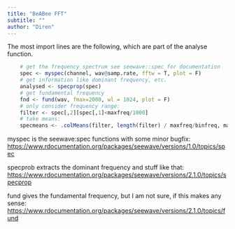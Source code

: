 ```yaml
---
title: "BeABee FFT"
subtitle: ""
author: "Diren"
---
```

The most import lines are the following, which are part of the analyse function.

```r
    # get the frequency spectrum see seewave::spec for documentation
    spec <- myspec(channel, wav@samp.rate, fftw = T, plot = F)
    # get information like dominant frequency, etc.
    analysed <- specprop(spec)
    # get fundamental frequency
    fnd <- fund(wav, fmax=2000, wl = 1024, plot = F)
    # only consider frequency range:
    filter <- spec[,2][spec[,1]<maxfreq/1000]
    # take means:
    specmeans <- .colMeans(filter, length(filter) / maxfreq/binfreq, maxfreq/binfreq)
```
myspec is the seewave:spec functions with some minor bugfix: [https://www.rdocumentation.org/packages/seewave/versions/1.0/topics/spec](https://www.rdocumentation.org/packages/seewave/versions/1.0/topics/spec)

specprob extracts the dominant frequency and stuff like that:
[https://www.rdocumentation.org/packages/seewave/versions/2.1.0/topics/specprop](https://www.rdocumentation.org/packages/seewave/versions/2.1.0/topics/specprop)

fund gives the fundamental frequency, but I am not sure, if this makes any sense:
[https://www.rdocumentation.org/packages/seewave/versions/2.1.0/topics/fund](https://www.rdocumentation.org/packages/seewave/versions/2.1.0/topics/fund)
